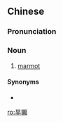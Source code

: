 {{also|旱獭}}
==Chinese==
{{zh-forms|s=旱獭}}

===Pronunciation===
{{zh-pron
|m=hàntǎ
|cat=n
}}

===Noun===
{{zh-noun}}

# [[marmot]]

====Synonyms====
* {{zh-l|土撥鼠}}

{{zh-cat|Squirrels}}

[[ro:旱獺]]